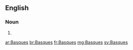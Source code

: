 ==English==

===Noun===
{{head|en|plural}}

# {{plural of|Basque|lang=en|nocat=1}}

[[ar:Basques]]
[[br:Basques]]
[[fr:Basques]]
[[mg:Basques]]
[[sv:Basques]]
